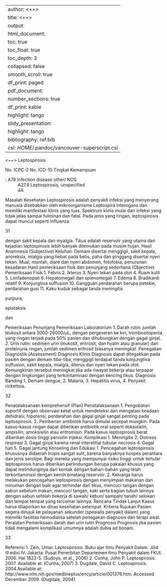 
---
author: <++>
title: <++>
output:
  html_document:
    toc: true
    toc_float: true
    toc_depth: 3
    collapsed: false
    smooth_scroll: true
    df_print: paged
  pdf_document:
    number_sections: true
    df_print: kable
    highlight: tango
  slidy_presentation:
    highlight: tango
bibliography: ref.bib
csl: $HOME$/.pandoc/vancouver-superscript.csl
---

<++>
Leptospirosis

No. ICPC-2
No. ICD-10
Tingkat Kemampuan

: A78 Infection disease other/ NOS
: A27.9 Leptospirosis, unspecified
: 4A

Masalah Kesehatan
Leptospirosis adalah penyakit infeksi yang menyerang manusia disebabkan
oleh mikroorganisme Leptospira interogans dan memiliki manifestasi klinis
yang luas. Spektrum klinis mulai dari infeksi yang tidak jelas sampai fulminan
dan fatal. Pada jenis yang ringan, leptospirosis dapat muncul seperti influenza

31

dengan sakit kepala dan myalgia. Tikus adalah reservoir yang utama dan
kejadian leptospirosis lebih banyak ditemukan pada musim hujan.
Hasil Anamnesis (Subjective)
Keluhan:
Demam disertai menggigil, sakit kepala, anoreksia, mialgia yang hebat pada
betis, paha dan pinggang disertai nyeri tekan. Mual, muntah, diare dan nyeri
abdomen, fotofobia, penurunan kesadaran
Hasil pemeriksaan fisik dan penunjang sederhana (Objective)
Pemeriksaan Fisik
1. Febris
2. Ikterus
3. Nyeri tekan pada otot
4. Ruam kulit
5. Limfadenopati
6. Hepatomegali dan splenomegali
7. Edema
8. Bradikardi relatif
9. Konjungtiva suffusion
10. Gangguan perdarahan berupa petekie,
perdarahan gusi
11. Kaku kuduk sebagai tanda meningitis

purpura,

epistaksis

dan

Pemeriksaan Penunjang
Pemeriksaan Laboratorium
1. Darah rutin: jumlah leukosit antara 3000-26000/μL, dengan pergeseran ke
kiri, trombositopenia yang ringan terjadi pada 50% pasien dan
dihubungkan dengan gagal ginjal.
2. Urin rutin: sedimen urin (leukosit, eritrosit, dan hyalin atau granular) dan
proteinuria ringan, jumlah sedimen eritrosit biasanya meningkat.
Penegakan Diagnostik (Assessment)
Diagnosis Klinis
Diagnosis dapat ditegakkan pada pasien dengan demam tiba-tiba, menggigil
terdapat tanda konjungtiva suffusion, sakit kepala, mialgia, ikterus dan nyeri
tekan pada otot. Kemungkinan tersebut meningkat jika ada riwayat bekerja
atau terpapar dengan lingkungan yang terkontaminasi dengan kencing tikus.
Diagnosis Banding
1. Demam dengue,
2. Malaria,
3. Hepatitis virus,
4. Penyakit rickettsia.

32

Penatalaksanaan komprehensif (Plan)
Penatalaksanaan
1. Pengobatan suportif dengan observasi ketat untuk mendeteksi dan
mengatasi keadaan dehidrasi, hipotensi, perdarahan dan gagal ginjal
sangat penting pada leptospirosis.
2. Pemberian antibiotik harus dimulai secepat mungkin. Pada kasus-kasus
ringan dapat diberikan antibiotik oral seperti doksisiklin, ampisilin,
amoksisilin atau eritromisin. Pada kasus leptospirosis berat diberikan
dosis tinggi penisilin injeksi.
Komplikasi
1. Meningitis
2. Distress respirasi
3. Gagal ginjal karena renal interstitial tubular necrosis
4. Gagal hati
5. Gagal jantung
Konseling dan Edukasi
1. Pencegahan leptospirosis khususnya didaerah tropis sangat sulit, karena
banyaknya hospes perantara dan jenis serotipe. Bagi mereka yang
mempunyai risiko tinggi untuk tertular leptospirosis harus diberikan
perlindungan berupa pakaian khusus yang dapat melindunginya dari
kontak dengan bahan-bahan yang telah terkontaminasi dengan kemih
binatang reservoir.
2. Keluarga harus melakukan pencegahan leptospirosis dengan menyimpan
makanan dan minuman dengan baik agar terhindar dari tikus, mencuci
tangan dengan sabun sebelum makan, mencuci tangan, kaki serta bagian
tubuh lainnya dengan sabun setelah bekerja di sawah/ kebun/ sampah/
tanah/ selokan dan tempat tempat yang tercemar lainnya.
Rencana Tindak Lanjut
Kasus harus dilaporkan ke dinas kesehatan setempat.
Kriteria Rujukan
Pasien segera dirujuk ke pelayanan sekunder (spesialis penyakit dalam) yang
memiliki fasilitas hemodialisa setelah penegakan diagnosis dan terapi awal.
Peralatan
Pemeriksaan darah dan urin rutin
Prognosis
Prognosis jika pasien tidak mengalami komplikasi umumnya adalah dubia ad
bonam.

33

Referensi
1. Zein, Umar. Leptospirosis. Buku ajar Ilmu Penyakit Dalam. Jilid III edisi IV.
Jakarta: Pusat Penerbitan Departemen Ilmu Penyakit dalam FKUI. 2006.
Hal 1823-5. (Sudoyo, et al., 2006)
2. Cunha, John P. Leptospirosis. 2007. Available at: (Cunha, 2007)
3. Dugdale, David C. Leptospirosis. 2004.Available at:
http://www.nlm.nih.gov/medlineplus/ency/article/001376.htm. Accessed
December 2009. (Dugdale, 2004)

